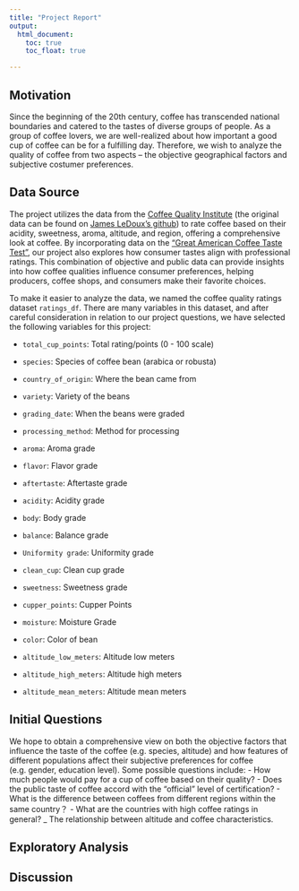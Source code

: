 ```yaml
---
title: "Project Report"
output: 
  html_document:
    toc: true
    toc_float: true

---
```


## Motivation
Since the beginning of the 20th century, coffee has transcended national boundaries and catered to the tastes of diverse groups of people. As a group of coffee lovers, we are well-realized about how important a good cup of coffee can be for a fulfilling day. Therefore, we wish to analyze the quality of coffee from two aspects -- the objective geographical factors and subjective costumer preferences.

## Data Source

The project utilizes the data from the [Coffee Quality Institute](https://database.coffeeinstitute.org/) (the original data can be found on [James LeDoux's github](https://github.com/jldbc/coffee-quality-database)) to rate coffee based on their acidity, sweetness, aroma, altitude, and region, offering a comprehensive look at coffee. By incorporating data on the ["Great American Coffee Taste Test"](https://www.youtube.com/watch?v=bMOOQfeloH0), our project also explores how consumer tastes align with professional ratings. This combination of objective and public data can provide insights into how coffee qualities influence consumer preferences, helping producers, coffee shops, and consumers make their favorite choices.

To make it easier to analyze the data, we named the coffee quality ratings dataset `ratings_df`. There are many variables in this dataset, and after careful consideration in relation to our project questions, we have selected the following variables for this project:

* `total_cup_points`: Total rating/points (0 - 100 scale)

* `species`: Species of coffee bean (arabica or robusta)

* `country_of_origin`: Where the bean came from

* `variety`: Variety of the beans

* `grading_date`: When the beans were graded

* `processing_method`: Method for processing

* `aroma`: Aroma grade

* `flavor`: Flavor grade

* `aftertaste`: Aftertaste grade

* `acidity`: Acidity grade

* `body`: Body grade

* `balance`: Balance grade

* `Uniformity grade`: Uniformity grade

* `clean_cup`: Clean cup grade

* `sweetness`: Sweetness grade

* `cupper_points`: Cupper Points

* `moisture`: Moisture Grade

* `color`: Color of bean

* `altitude_low_meters`: Altitude low meters

* `altitude_high_meters`: Altitude high meters

* `altitude_mean_meters`: Altitude mean meters


## Initial Questions

We hope to obtain a comprehensive view on both the objective factors that influence the taste of the coffee (e.g. species, altitude) and how features of different populations affect their subjective preferences for coffee (e.g. gender, education level). 
Some possible questions include:
- How much people would pay for a cup of coffee based on their quality?
- Does the public taste of coffee accord with the "official" level of certification?
- What is the difference between coffees from different regions within the same country？
- What are the countries with high coffee ratings in general?
_ The relationship between altitude and coffee characteristics.

## Exploratory Analysis


## Discussion

